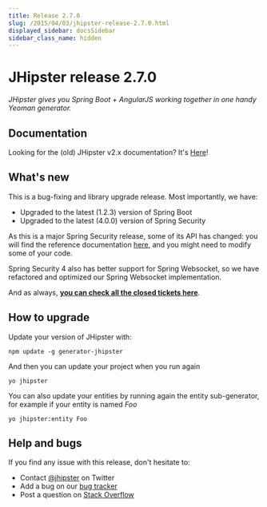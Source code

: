 ```yaml
---
title: Release 2.7.0
slug: /2015/04/03/jhipster-release-2.7.0.html
displayed_sidebar: docsSidebar
sidebar_class_name: hidden
---
```


JHipster release 2.7.0
==================

*JHipster gives you Spring Boot + AngularJS working together in one handy Yeoman generator.*

Documentation
----------

Looking for the (old) JHipster v2.x documentation? It's [Here](https://www.jhipster.tech/documentation-archive/)!

What's new
----------

This is a bug-fixing and library upgrade release. Most importantly, we have:

- Upgraded to the latest (1.2.3) version of Spring Boot
- Upgraded to the latest (4.0.0) version of Spring Security

As this is a major Spring Security release, some of its API has changed: you will find the reference documentation [here](http://docs.spring.io/spring-security/site/migrate/current/3-to-4/html5/migrate-3-to-4-jc.html), and you might need to modify some of your code.

Spring Security 4 also has better support for Spring Websocket, so we have refactored and optimized our Spring Websocket implementation.

And as always, __[you can check all the closed tickets here](https://github.com/jhipster/generator-jhipster/issues?q=milestone%3A2.7.0+is%3Aclosed)__.

How to upgrade
------------

Update your version of JHipster with:

```
npm update -g generator-jhipster
```

And then you can update your project when you run again

```
yo jhipster
```

You can also update your entities by running again the entity sub-generator, for example if your entity is named _Foo_

```
yo jhipster:entity Foo
```

Help and bugs
--------------

If you find any issue with this release, don't hesitate to:

- Contact [@jhipster](https://twitter.com/jhipster) on Twitter
- Add a bug on our [bug tracker](https://github.com/jhipster/generator-jhipster/issues?state=open)
- Post a question on [Stack Overflow](http://stackoverflow.com/tags/jhipster/info)
